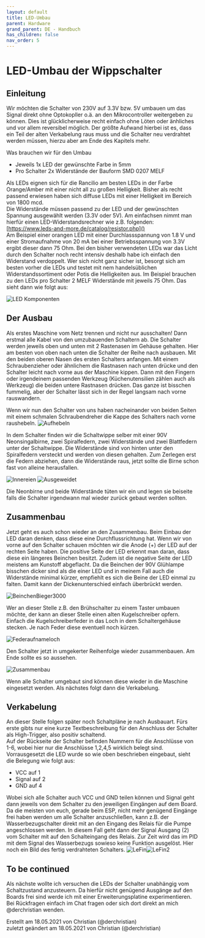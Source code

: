 ```yaml
---
layout: default
title: LED-Umbau
parent: Hardware
grand_parent: DE - Handbuch
has_children: false
nav_order: 5
---
```


# LED-Umbau der Wippschalter

<Caution />

## Einleitung

Wir möchten die Schalter von 230V auf 3.3V bzw. 5V umbauen um das Signal direkt ohne Optokopller o.ä. an den Mikrocontroller weitergeben zu können. Dies ist glücklicherweise recht einfach ohne Löten oder änhliches und vor allem reversibel möglich. Der größte Aufwand hierbei ist es, dass ein Teil der alten Verkabelung raus muss und die Schalter neu verdrahtet werden müssen, hierzu aber am Ende des Kapitels mehr.

Was brauchen wir für den Umbau

- Jeweils 1x LED der gewünschte Farbe in 5mm
- Pro Schalter 2x Widerstände der Bauform SMD 0207 MELF

Als LEDs eignen sich für die Rancilio am besten LEDs in der Farbe Orange/Amber mit einer nicht all zu großen Helligkeit. Bisher als recht passend erwiesen haben sich diffuse LEDs mit einer Helligkeit im Bereich von 1800 mcd.  
Die Widerstände müssen passend zu der LED und der gewünschten Spannung ausgewählt werden (3.3V oder 5V).
Am einfachsen nimmt man hierfür einen LED-Widerstandsrechner wie z.B. folgenden:  
[https://www.leds-and-more.de/catalog/resistor.php]()  
Am Beispiel einer orangen LED mit einer Durchlassspannung von 1.8 V und einer Stromaufnahme von 20 mA bei einer Betriebsspannung von 3.3V ergibt dieser dann 75 Ohm. Bei den bisher verwendeten LEDs war das Licht durch den Schalter noch recht intensiv deshalb habe ich einfach den Widerstand verdoppelt. Wer sich nicht ganz sicher ist, besorgt sich am besten vorher die LEDs und testet mit nem handelsüblichen Widerstandssortiment oder Potis die Helligkeiten aus. Im Beispiel brauchen zu den LEDs pro Schalter 2 MELF Widerstände mit jeweils 75 Ohm. Das sieht dann wie folgt aus:

![LED Komponenten](/img/hardware/led-mod/IMG_2856.png)

## Der Ausbau

Als erstes Maschine vom Netz trennen und nicht nur ausschalten! Dann erstmal alle Kabel von den umzubauenden Schaltern ab. Die Schalter werden jeweils oben und unten mit 2 Rastenasen im Gehäuse gehalten. Hier am besten von oben nach unten die Schalter der Reihe nach ausbauen. Mit den beiden oberen Nasen des ersten Schalters anfangen. Mit einem Schraubenzieher oder ähnlichem die Rastnasen nach unten drücke und den Schalter leicht nach vorne aus der Maschine kippen. Dann mit den Fingern oder irgendeinem passenden Werkzeug (Küchenutensilien zählen auch als Werkzeug) die beiden untere Rastnasen drücken. Das ganze ist bisschen fummelig, aber der Schalter lässt sich in der Regel langsam nach vorne rauswandern.

Wenn wir nun den Schalter von uns haben nacheinander von beiden Seiten mit einem schmalen Schraubendreher die Kappe des Schalters nach vorne raushebeln.
![Aufhebeln](/img/hardware/led-mod/IMG_2854.png)

In dem Schalter finden wir die Schaltwippe selber mit einer 90V Neonsingalbirne, zwei Spiralfedern, zwei Widerstände und zwei Blattfedern unter der Schaltwippe. Die Widerstände sind von hinten unter den Spiralfedern versteckt und werden von diesen gehalten. Zum Zerlegen erst die Federn abziehen, dann die Widerstände raus, jetzt sollte die Birne schon fast von alleine herausfallen.

![Innereien](/img/hardware/led-mod/IMG_2687.png) ![Ausgeweidet](/img/hardware/led-mod/IMG_2855.png)

Die Neonbirne und beide Widerstände tüten wir ein und legen sie beiseite falls die Schalter irgendwann mal wieder zurück gebaut werden sollten.

## Zusammenbau

Jetzt geht es auch schon wieder an den Zusammenbau. Beim Einbau der LED daran denken, dass diese eine Durchflussrichtung hat. Wenn wir von vorne auf den Schalter schauen möchten wir die Anode (+) der LED auf der rechten Seite haben. Die positive Seite der LED erkennt man daran, dass diese ein längeres Beinchen besitzt. Zudem ist die negative Seite der LED meistens am Kunstoff abgeflacht.
Da die Beinchen der 90V Glühlampe bisschen dicker sind als die einer LED und in meinem Fall auch die Widerstände minimal kürzer, empfiehlt es sich die Beine der LED einmal zu falten. Damit kann der Dickenunterschied einfach überbrückt werden.

![BeinchenBieger3000](/img/hardware/led-mod/IMG_2857.png)

Wer an dieser Stelle z.B. den Brühschalter zu einem Taster umbauen möchte, der kann an dieser Stelle einen alten Kugelschreiber opfern. Einfach die Kugelschreiberfeder in das Loch in dem Schaltergehäuse stecken. Je nach Feder diese eventuell noch kürzen.

![Federaufnameloch](/img/hardware/led-mod/IMG_2865.png)

Den Schalter jetzt in umgekerter Reihenfolge wieder zusammenbauen. Am Ende sollte es so aussehen.

![Zusammenbau](/img/hardware/led-mod/IMG_2864.png)

Wenn alle Schalter umgebaut sind können diese wieder in die Maschine eingesetzt werden. Als nächstes folgt dann die Verkabelung.

## Verkabelung

An dieser Stelle folgen später noch Schaltpläne je nach Ausbauart. Fürs erste gibts nur eine kurze Textbeschreibung für den Anschluss der Schalter als High-Trigger, also positiv schaltend.  
Auf der Rückseite der Schalter befinden Nummern für die Anschlüsse von 1-6, wobei hier nur die Anschlüsse 1,2,4,5 wirklich belegt sind. Vorrausgesetzt die LED wurde so wie oben beschrieben eingebaut, sieht die Belegung wie folgt aus:

- VCC auf 1
- Signal auf 2
- GND auf 4

Wobei sich alle Schalter auch VCC und GND teilen können und Signal geht dann jeweils von dem Schalter zu den jeweiligen Eingängen auf dem Board. Da die meisten von euch, gerade beim ESP, nicht mehr genügend Eingänge frei haben werden um alle Schalter anzuschließen, kann z.B. der Wasserbezugschalter direkt mit an den Eingang des Relais für die Pumpe angeschlossen werden. In diesem Fall geht dann der Signal Ausgang (2) vom Schalter mit auf den Schalteingang des Relais. Zur Zeit wird das im PID mit dem Signal des Wasserbezugs sowieso keine Funktion ausgelöst.
Hier noch ein Bild des fertig verdrahteten Schalters.
![LeFin](/img/hardware/led-mod/IMG_2866.png)![LeFin2](/img/hardware/led-mod/IMG_2867.png)

## To be continued

Als nächste wollte ich versuchen die LEDs der Schalter unabhängig vom Schaltzustand anzusteuern. Da hierfür nicht genügend Ausgänge auf den Boards frei sind werde ich mit einer Erweiterungsplatine experimentieren. Bei Rückfragen einfach im Chat fragen oder sich dort direkt an mich @derchristian wenden.

Erstellt am 18.05.2021 von Christian (@derchristian)  
zuletzt geändert am 18.05.2021 von Christian (@derchristian)
